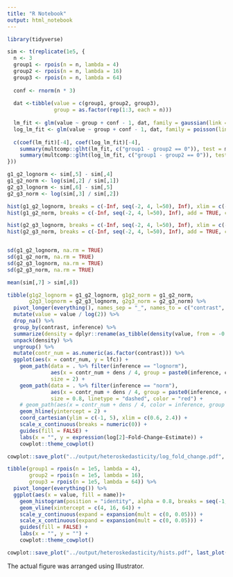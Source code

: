 ```yaml
---
title: "R Notebook"
output: html_notebook
---
```



```r
library(tidyverse)
```



```r
sim <- t(replicate(1e5, {
  n <- 3
  group1 <- rpois(n = n, lambda = 4)
  group2 <- rpois(n = n, lambda = 16)
  group3 <- rpois(n = n, lambda = 64)
  
  conf <- rnorm(n * 3)
  
  dat <-tibble(value = c(group1, group2, group3),
               group = as.factor(rep(1:3, each = n)))
  
  lm_fit <- glm(value ~ group + conf - 1, dat, family = gaussian(link = "identity"))
  log_lm_fit <- glm(value ~ group + conf - 1, dat, family = poisson(link = "log"))
  
  c(coef(lm_fit)[-4], coef(log_lm_fit)[-4],
    summary(multcomp::glht(lm_fit, c("group1 - group2 == 0")), test = multcomp::Ftest())$test$pvalue,
    summary(multcomp::glht(log_lm_fit, c("group1 - group2 == 0")), test = multcomp::Ftest())$test$pvalue)  
}))

g1_g2_lognorm <- sim[,5] - sim[,4]
g1_g2_norm <- log(sim[,2] / sim[,1])
g2_g3_lognorm <- sim[,6] - sim[,5]
g2_g3_norm <- log(sim[,3] / sim[,2])
```


```r
hist(g1_g2_lognorm, breaks = c(-Inf, seq(-2, 4, l=50), Inf), xlim = c(-2, 4))
hist(g1_g2_norm, breaks = c(-Inf, seq(-2, 4, l=50), Inf), add = TRUE, col = "#FF000088")

hist(g2_g3_lognorm, breaks = c(-Inf, seq(-2, 4, l=50), Inf), xlim = c(-2, 4))
hist(g2_g3_norm, breaks = c(-Inf, seq(-2, 4, l=50), Inf), add = TRUE, col = "#FF000088")


sd(g1_g2_lognorm, na.rm = TRUE)
sd(g1_g2_norm, na.rm = TRUE)
sd(g2_g3_lognorm, na.rm = TRUE)
sd(g2_g3_norm, na.rm = TRUE)

mean(sim[,7] > sim[,8])
```



```r
tibble(g1g2_lognorm = g1_g2_lognorm, g1g2_norm = g1_g2_norm,
       g2g3_lognorm = g2_g3_lognorm, g2g3_norm = g2_g3_norm) %>%
  pivot_longer(everything(), names_sep = "_", names_to = c("contrast", "inference")) %>%
  mutate(value = value / log(2)) %>%
  drop_na() %>%
  group_by(contrast, inference) %>%
  summarize(density = dplyr::rename(as_tibble(density(value, from = -0.8, to = 4.8)[c("x", "y")]), lfc = x, dens = y)) %>%
  unpack(density) %>%
  ungroup() %>%
  mutate(contr_num = as.numeric(as.factor(contrast))) %>%
  ggplot(aes(x = contr_num, y = lfc)) +
    geom_path(data = . %>% filter(inference == "lognorm"), 
              aes(x = contr_num + dens / 4, group = paste0(inference, contrast)),
              size = 2) +
    geom_path(data = . %>% filter(inference == "norm"), 
              aes(x = contr_num + dens / 4, group = paste0(inference, contrast)),
              size = 0.8, linetype = "dashed", color = "red") +
    # geom_path(aes(x = contr_num + dens / 4, color = inference, group = paste0(inference, contrast))) +
    geom_hline(yintercept = 2) +
    coord_cartesian(ylim = c(-1, 5), xlim = c(0.6, 2.4)) +
    scale_x_continuous(breaks = numeric(0)) +
    guides(fill = FALSE) +
    labs(x = "", y = expression(log[2]~Fold~Change~Estimate)) +
    cowplot::theme_cowplot()

cowplot::save_plot("../output/heteroskedasticity/log_fold_change.pdf", last_plot())
```


```r
tibble(group1 = rpois(n = 1e5, lambda = 4),
       group2 = rpois(n = 1e5, lambda = 16),
       group3 = rpois(n = 1e5, lambda = 64)) %>%
  pivot_longer(everything()) %>%
  ggplot(aes(x = value, fill = name))+
    geom_histogram(position = "identity", alpha = 0.8, breaks = seq(-1, 101) + 0.5) +
    geom_vline(xintercept = c(4, 16, 64)) +
    scale_y_continuous(expand = expansion(mult = c(0, 0.05))) +
    scale_x_continuous(expand = expansion(mult = c(0, 0.05))) +
    guides(fill = FALSE) +
    labs(x = "", y = "") +
    cowplot::theme_cowplot()

cowplot::save_plot("../output/heteroskedasticity/hists.pdf", last_plot())
```




The actual figure was arranged using Illustrator.


